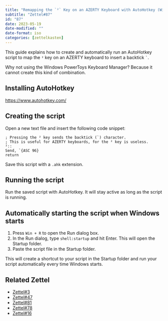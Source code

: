 ```yaml
---
title: "Remapping the `²` Key on an AZERTY Keyboard with AutoHotkey (Windows)"
subtitle: "Zettel#87"
id: "87"
date: 2023-05-19
date-modified: ""
date-format: iso
categories: [zettelkasten]
---
```

This guide explains how to create and automatically run an AutoHotkey script to map the `²` key on an AZERTY keyboard to insert a backtick `` ` ``.

Why not using the Windows PowerToys Keyboard Manager? Because it cannot create this kind of combination.

## Installing AutoHotkey

<https://www.autohotkey.com/>

## Creating the script

Open a new text file and insert the following code snippet:

```ahk
; Pressing the ² key sends the backtick (`) character.
; This is useful for AZERTY keyboards, for the ² key is useless.
²::
Send, `{ASC 96}
return
```

Save this script with a `.ahk` extension.

## Running the script

Run the saved script with AutoHotkey. It will stay active as long as the script is running.

## Automatically starting the script when Windows starts

1. Press `Win + R` to open the Run dialog box.
2. In the Run dialog, type `shell:startup` and hit Enter. This will open the Startup folder.
3. Paste the script file in the Startup folder.

This will create a shortcut to your script in the Startup folder and run your script automatically every time Windows starts.

## Related Zettel

* [Zettel#3](/zettel/3)
* [Zettel#47](/zettel/47)
* [Zettel#81](/zettel/81)
* [Zettel#78](/zettel/78)
* [Zettel#16](/zettel/16)
